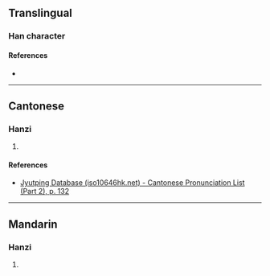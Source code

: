 {{character info/new}}
==Translingual==

===Han character===
{{Han char|rn=75|rad=木|as=12|sn=16|four=40932|canj=DYNV|ids=⿰木袲}}

====References====
* {{Han ref|kx=0554.090|dkj=15562|dj=0943.010|hdz=21294.130|uh=6A60|ud=27232|bh=E9D6|bd=59862}}

----

==Cantonese==

===Hanzi===
{{yue-hanzi|jyut=[[no5]], [[lo5]]|y=no5, lo5}}

# {{defn|lang=yue|sort=木12}}

====References====
*[http://www.iso10646hk.net/jp/document/download.jsp Jyutping Database (iso10646hk.net) - Cantonese Pronunciation List (Part 2), p. 132]

----

==Mandarin==

===Hanzi===
{{cmn-hanzi|pin=[[nuǒ]] ([[nuo3]])|wg=no<sup>3</sup>}}

# {{defn|lang=cmn|sort=木12}}